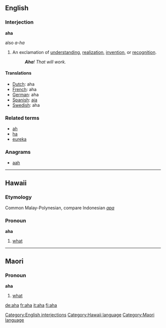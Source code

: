 {{see|AHA}}
==English==


===Interjection===
'''aha'''
;also ''a-ha''

# An exclamation of [[understanding]], [[realization]], [[invention]], or [[recognition]].
#: '''''Aha'''! That will work.''

[[Category:English interjections]]

====Translations====
*[[Dutch]]: aha
*[[French]]: aha
*[[German]]: aha
*[[Spanish]]: [[aja]]
*[[Swedish]]: aha

===Related terms===
*[[ah]]
*[[ha]]
*[[eureka]]

===Anagrams===
*[[aah]]

----

==Hawaii==
===Etymology===
Common Malay-Polynesian, compare Indonesian ''[[apa]]''
===Pronoun===
'''aha'''

# [[what]]

[[Category:Hawaii language]]

----

==Maori==
===Pronoun===
'''aha'''

# [[what]]

[[Category:Maori language]]

[[de:aha]]
[[fr:aha]]
[[it:aha]]
[[fi:aha]]